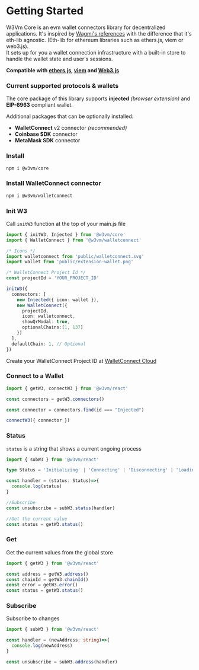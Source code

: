 # Getting Started

W3Vm Core is an evm wallet connectors library for decentralized applications. It's inspired by <a href="https://github.com/wagmi-dev/references" target="_blank">Wagmi's references</a> with the difference that it's eth-lib agnostic. (Eth-lib for ethereum libraries such as ethers.js, viem or web3.js).<br/>
It sets up for you a wallet connection infrastructure with a built-in store to handle the wallet state and user's sessions.

**Compatible with <a href="https://docs.ethers.org/v6/" target="_blank">ethers.js</a>, <a href="https://viem.sh/" target="_blank">viem</a> and <a href="https://docs.web3js.org/" target="_blank">Web3.js</a>**

### Current supported protocols & wallets
The core package of this library supports **injected** *(browser extension)* and **EIP-6963** compliant wallet.

Additional packages that can be optionally installed:
- **WalletConnect** v2 connector *(recommended)*
- **Coinbase SDK** connector
- **MetaMask SDK** connector

### Install

```bash npm2yarn
npm i @w3vm/core
```

### Install WalletConnect connector

```bash npm2yarn
npm i @w3vm/walletconnect
```

### Init W3

Call `initW3` function at the top of your main.js file

```ts
import { initW3, Injected } from '@w3vm/core'
import { WalletConnect } from '@w3vm/walletconnect'

/* Icons */
import walletconnect from 'public/walletconnect.svg'
import wallet from 'public/extension-wallet.png'

/* WalletConnect Project Id */
const projectId = 'YOUR_PROJECT_ID'

initW3({
  connectors: [
    new Injected({ icon: wallet }), 
    new WalletConnect({ 
      projectId,
      icon: walletconnect,
      showQrModal: true,
      optionalChains:[1, 137]
    })
  ],
  defaultChain: 1, // Optional
})
```

Create your WalletConnect Project ID at <a href='https://cloud.walletconnect.com/sign-in' target='_blank' >WalletConnect Cloud</a>

### Connect to a Wallet

```ts
import { getW3, connectW3 } from '@w3vm/react'

const connectors = getW3.connectors()

const connector = connectors.find(id === "Injected")

connectW3({ connector })
```

### Status

`status` is a string that shows a current ongoing process

```ts
import { subW3 } from '@w3vm/react'

type Status = 'Initializing' | 'Connecting' | 'Disconnecting' | 'Loading' | 'GeneratingURI' | undefined

const handler = (status: Status)=>{
  console.log(status)
}

//Subscribe
const unsubscribe = subW3.status(handler)

//Get the current value
const status = getW3.status()
```

### Get

Get the current values from the global store

```ts
import { getW3 } from '@w3vm/react'

const address = getW3.address()
const chainId = getW3.chainId()
const error = getW3.error()
const status = getW3.status()
```

### Subscribe

Subscribe to changes

```ts
import { subW3 } from '@w3vm/react'

const handler = (newAddress: string)=>{
  console.log(newAddress)
}

const unsubscribe = subW3.address(handler)
```